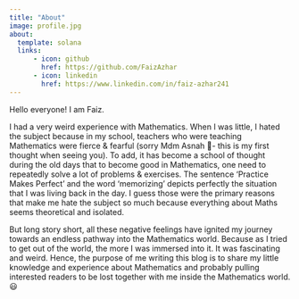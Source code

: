 ```yaml
---
title: "About"
image: profile.jpg
about:
  template: solana
  links:
      - icon: github
        href: https://github.com/FaizAzhar
      - icon: linkedin
        href: https://www.linkedin.com/in/faiz-azhar241
---
```


Hello everyone! I am Faiz.

I had a very weird experience with Mathematics. When I was little, I hated the subject because in my school, teachers who were teaching Mathematics were fierce & fearful (sorry Mdm Asnah 🙏- this is my first thought when seeing you). To add, it has become a school of thought during the old days that to become good in Mathematics, one need to repeatedly solve a lot of problems & exercises. The sentence 'Practice Makes Perfect' and the word 'memorizing' depicts perfectly the situation that I was living back in the day. I guess those were the primary reasons that make me hate the subject so much because everything about Maths seems theoretical and isolated.

But long story short, all these negative feelings have ignited my journey towards an endless pathway into the Mathematics world. Because as I tried to get out of the world, the more I was immersed into it. It was fascinating and weird. Hence, the purpose of me writing this blog is to share my little knowledge and experience about Mathematics and probably pulling interested readers to be lost together with me inside the Mathematics world. 😃
